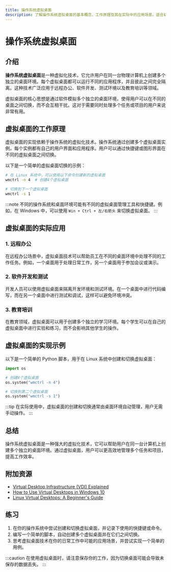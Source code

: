 ```yaml
---
title: 操作系统虚拟桌面
description: 了解操作系统虚拟桌面的基本概念、工作原理及其在实际中的应用场景。适合初学者学习虚拟化技术的入门内容。
---
```


# 操作系统虚拟桌面

## 介绍

**操作系统虚拟桌面**是一种虚拟化技术，它允许用户在同一台物理计算机上创建多个独立的桌面环境。每个虚拟桌面都可以运行不同的应用程序，并且彼此之间完全隔离。这种技术广泛应用于远程办公、软件开发、测试环境以及教育培训等领域。

虚拟桌面的核心思想是通过软件模拟多个独立的桌面环境，使得用户可以在不同的桌面之间切换，而不会互相干扰。这对于需要同时处理多个任务或项目的用户来说非常有用。

## 虚拟桌面的工作原理

虚拟桌面的实现依赖于操作系统的虚拟化技术。操作系统通过创建多个虚拟桌面实例，每个实例都有自己的用户界面和应用程序。用户可以通过快捷键或图形界面在不同的虚拟桌面之间切换。

以下是一个简单的虚拟桌面切换的示例：

```bash
# 在 Linux 系统中，可以使用以下命令创建新的虚拟桌面
wmctrl -n 4  # 创建4个虚拟桌面

# 切换到下一个虚拟桌面
wmctrl -s 1
```

:::note
不同的操作系统和桌面环境可能有不同的虚拟桌面管理工具和快捷键。例如，在 Windows 中，可以使用 `Win + Ctrl + 左/右箭头` 来切换虚拟桌面。
:::

## 虚拟桌面的实际应用

### 1. 远程办公

在远程办公场景中，虚拟桌面技术可以帮助员工在不同的桌面环境中处理不同的工作任务。例如，一个桌面用于处理日常工作，另一个桌面用于参加会议或演示。

### 2. 软件开发和测试

开发人员可以使用虚拟桌面来隔离开发环境和测试环境。在一个桌面中进行代码编写，而在另一个桌面中进行测试和调试，这样可以避免环境冲突。

### 3. 教育培训

在教育领域，虚拟桌面可以用于创建多个独立的学习环境。每个学生可以在自己的虚拟桌面中进行实验和练习，而不会影响其他学生的操作。

## 虚拟桌面的实现示例

以下是一个简单的 Python 脚本，用于在 Linux 系统中创建和切换虚拟桌面：

```python
import os

# 创建4个虚拟桌面
os.system("wmctrl -n 4")

# 切换到第二个虚拟桌面
os.system("wmctrl -s 1")
```

:::tip
在实际使用中，虚拟桌面的创建和切换通常由桌面环境自动管理，用户无需手动操作。
:::

## 总结

操作系统虚拟桌面是一种强大的虚拟化技术，它可以帮助用户在同一台计算机上创建多个独立的桌面环境。通过虚拟桌面，用户可以更高效地管理多个任务和项目，提高工作效率。

## 附加资源

- [Virtual Desktop Infrastructure (VDI) Explained](https://www.vmware.com/topics/glossary/content/virtual-desktop-infrastructure-vdi.html)
- [How to Use Virtual Desktops in Windows 10](https://www.howtogeek.com/197625/how-to-use-virtual-desktops-in-windows-10/)
- [Linux Virtual Desktops: A Beginner's Guide](https://www.linux.com/training-tutorials/linux-virtual-desktops-beginners-guide/)

## 练习

1. 在你的操作系统中尝试创建和切换虚拟桌面，并记录下使用的快捷键或命令。
2. 编写一个简单的脚本，自动创建多个虚拟桌面并在它们之间切换。
3. 思考虚拟桌面技术在你的日常工作中可能的应用场景，并尝试实现一个简单的用例。

:::caution
在使用虚拟桌面时，请注意保存你的工作，因为切换桌面可能会导致未保存的数据丢失。
:::